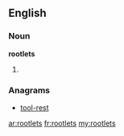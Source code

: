 ==English==

===Noun===
'''rootlets'''

# {{plural of|[[rootlet]]}}

===Anagrams===
* [[tool-rest#English|tool-rest]]

[[ar:rootlets]]
[[fr:rootlets]]
[[my:rootlets]]